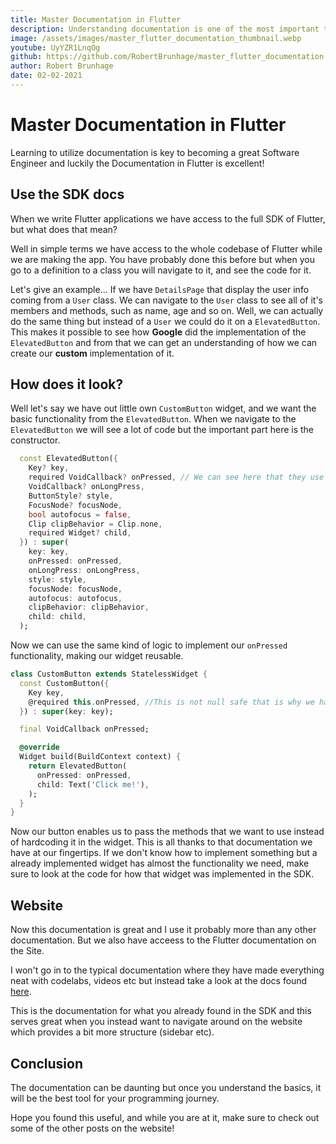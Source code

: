 ```yaml
---
title: Master Documentation in Flutter 
description: Understanding documentation is one of the most important topics of developing any kind of software. Here is a way that I recommend using the documentation in Flutter!
image: /assets/images/master_flutter_documentation_thumbnail.webp
youtube: UyYZR1LnqOg
github: https://github.com/RobertBrunhage/master_flutter_documentation
author: Robert Brunhage
date: 02-02-2021
---
```

# Master Documentation in Flutter

Learning to utilize documentation is key to becoming a great Software Engineer and luckily the Documentation in Flutter is excellent!

## Use the SDK docs

When we write Flutter applications we have access to the full SDK of Flutter, but what does that mean?

Well in simple terms we have access to the whole codebase of Flutter while we are making the app. You have probably done this before but when you go to a definition to a class you will navigate to it, and see the code for it.

Let's give an example... If we have `DetailsPage` that display the user info coming from a `User` class. We can navigate to the `User` class to see all of it's members and methods, such as name, age and so on. Well, we can actually do the same thing but instead of a `User` we could do it on a `ElevatedButton`. This makes it possible to see how **Google** did the implementation of the `ElevatedButton` and from that we can get an understanding of how we can create our **custom** implementation of it.

## How does it look?

Well let's say we have out little own `CustomButton` widget, and we want the basic functionality from the `ElevatedButton`. When we navigate to the `ElevatedButton` we will see a lot of code but the important part here is the constructor.

```dart
  const ElevatedButton({
    Key? key,
    required VoidCallback? onPressed, // We can see here that they use some kind of `VoidCallBack`
    VoidCallback? onLongPress,
    ButtonStyle? style,
    FocusNode? focusNode,
    bool autofocus = false,
    Clip clipBehavior = Clip.none,
    required Widget? child,
  }) : super(
    key: key,
    onPressed: onPressed,
    onLongPress: onLongPress,
    style: style,
    focusNode: focusNode,
    autofocus: autofocus,
    clipBehavior: clipBehavior,
    child: child,
  );
```

Now we can use the same kind of logic to implement our `onPressed` functionality, making our widget reusable.

```Dart
class CustomButton extends StatelessWidget {
  const CustomButton({
    Key key,
    @required this.onPressed, //This is not null safe that is why we have @required and not required
  }) : super(key: key);

  final VoidCallback onPressed;

  @override
  Widget build(BuildContext context) {
    return ElevatedButton(
      onPressed: onPressed,
      child: Text('Click me!'),
    );
  }
}
```

Now our button enables us to pass the methods that we want to use instead of hardcoding it in the widget. This is all thanks to that documentation we have at our fingertips. If we don't know how to implement something but a already implemented widget has almost the functionality we need, make sure to look at the code for how that widget was implemented in the SDK.

## Website

Now this documentation is great and I use it probably more than any other documentation. But we also have acceess to the Flutter documentation on the Site.

I won't go in to the typical documentation where they have made everything neat with codelabs, videos etc but instead take a look at the docs found <a href="https://api.flutter.dev/" target="_blank" rel="noopener">here</a>.

This is the documentation for what you already found in the SDK and this serves great when you instead want to navigate around on the website which provides a bit more structure (sidebar etc).

## Conclusion

The documentation can be daunting but once you understand the basics, it will be the best tool for your programming journey.

Hope you found this useful, and while you are at it, make sure to check out some of the other posts on the website!